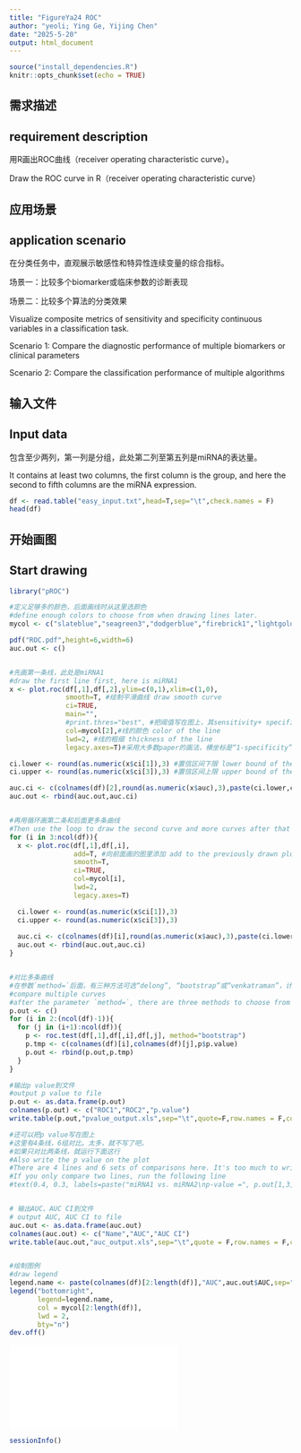 ```yaml
---
title: "FigureYa24 ROC"
author: "yeoli; Ying Ge, Yijing Chen"
date: "2025-5-20"
output: html_document
---
```


```r
source("install_dependencies.R")
knitr::opts_chunk$set(echo = TRUE)
```

## 需求描述
## requirement description

用R画出ROC曲线（receiver operating characteristic curve）。

Draw the ROC curve in R（receiver operating characteristic curve）

## 应用场景
## application scenario

在分类任务中，直观展示敏感性和特异性连续变量的综合指标。

场景一：比较多个biomarker或临床参数的诊断表现

场景二：比较多个算法的分类效果

Visualize composite metrics of sensitivity and specificity continuous variables in a classification task.

Scenario 1: Compare the diagnostic performance of multiple biomarkers or clinical parameters

Scenario 2: Compare the classification performance of multiple algorithms

## 输入文件
## Input data

包含至少两列，第一列是分组，此处第二列至第五列是miRNA的表达量。

It contains at least two columns, the first column is the group, and here the second to fifth columns are the miRNA expression.

```r
df <- read.table("easy_input.txt",head=T,sep="\t",check.names = F)
head(df)
```

## 开始画图
## Start drawing

```r
library("pROC")

#定义足够多的颜色，后面画线时从这里选颜色
#define enough colors to choose from when drawing lines later.
mycol <- c("slateblue","seagreen3","dodgerblue","firebrick1","lightgoldenrod","magenta","orange2")

pdf("ROC.pdf",height=6,width=6)
auc.out <- c()


#先画第一条线，此处是miRNA1
#draw the first line first, here is miRNA1
x <- plot.roc(df[,1],df[,2],ylim=c(0,1),xlim=c(1,0),
              smooth=T, #绘制平滑曲线 draw smooth curve
              ci=TRUE, 
              main="",
              #print.thres="best", #把阈值写在图上，其sensitivity+ specificity之和最大 write the threshold on the graph with the sum of its sensitivity and specificity maximized
              col=mycol[2],#线的颜色 color of the line
              lwd=2, #线的粗细 thickness of the line
              legacy.axes=T)#采用大多数paper的画法，横坐标是“1-specificity”，从0到1 adopt the way most papers are drawn, the horizontal coordinate is "1-specificity", from 0 to 1.

ci.lower <- round(as.numeric(x$ci[1]),3) #置信区间下限 lower bound of the confidence interval
ci.upper <- round(as.numeric(x$ci[3]),3) #置信区间上限 upper bound of the confidence interval

auc.ci <- c(colnames(df)[2],round(as.numeric(x$auc),3),paste(ci.lower,ci.upper,sep="-"))
auc.out <- rbind(auc.out,auc.ci)


#再用循环画第二条和后面更多条曲线
#Then use the loop to draw the second curve and more curves after that
for (i in 3:ncol(df)){
  x <- plot.roc(df[,1],df[,i],
                add=T, #向前面画的图里添加 add to the previously drawn plot
                smooth=T,
                ci=TRUE,
                col=mycol[i],
                lwd=2,
                legacy.axes=T)

  ci.lower <- round(as.numeric(x$ci[1]),3)
  ci.upper <- round(as.numeric(x$ci[3]),3)
  
  auc.ci <- c(colnames(df)[i],round(as.numeric(x$auc),3),paste(ci.lower,ci.upper,sep="-"))
  auc.out <- rbind(auc.out,auc.ci)
}


#对比多条曲线
#在参数`method=`后面，有三种方法可选“delong”, “bootstrap”或“venkatraman”，计算p值
#compare multiple curves
#after the parameter `method=`, there are three methods to choose from "delong", "bootstrap" or "venkatraman", calculate p-value
p.out <- c()
for (i in 2:(ncol(df)-1)){
  for (j in (i+1):ncol(df)){
    p <- roc.test(df[,1],df[,i],df[,j], method="bootstrap")
    p.tmp <- c(colnames(df)[i],colnames(df)[j],p$p.value)
    p.out <- rbind(p.out,p.tmp)
  }
}

#输出p value到文件
#output p value to file
p.out <- as.data.frame(p.out)
colnames(p.out) <- c("ROC1","ROC2","p.value")
write.table(p.out,"pvalue_output.xls",sep="\t",quote=F,row.names = F,col.names = T)

#还可以把p value写在图上
#这里有4条线，6组对比。太多，就不写了吧。
#如果只对比两条线，就运行下面这行
#Also write the p value on the plot
#There are 4 lines and 6 sets of comparisons here. It's too much to write.
#If you only compare two lines, run the following line
#text(0.4, 0.3, labels=paste("miRNA1 vs. miRNA2\np-value =", p.out[1,3]), adj=c(0, .5))


# 输出AUC、AUC CI到文件
# output AUC, AUC CI to file
auc.out <- as.data.frame(auc.out)
colnames(auc.out) <- c("Name","AUC","AUC CI")
write.table(auc.out,"auc_output.xls",sep="\t",quote = F,row.names = F,col.names = T)


#绘制图例
#draw legend
legend.name <- paste(colnames(df)[2:length(df)],"AUC",auc.out$AUC,sep=" ")
legend("bottomright", 
       legend=legend.name,
       col = mycol[2:length(df)],
       lwd = 2,
       bty="n")
dev.off()
```

![](ROC.pdf)

```r
sessionInfo()
```
